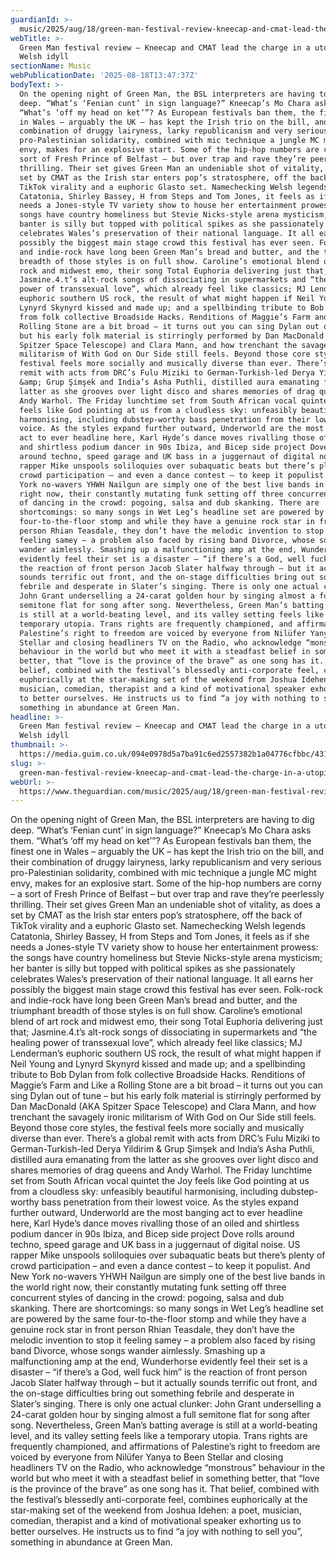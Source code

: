 ```yaml
---
guardianId: >-
  music/2025/aug/18/green-man-festival-review-kneecap-and-cmat-lead-the-charge-in-a-utopian-welsh-idyll
webTitle: >-
  Green Man festival review – Kneecap and CMAT lead the charge in a utopian
  Welsh idyll
sectionName: Music
webPublicationDate: '2025-08-18T13:47:37Z'
bodyText: >-
  On the opening night of Green Man, the BSL interpreters are having to dig
  deep. “What’s ‘Fenian cunt’ in sign language?” Kneecap’s Mo Chara asks them.
  “What’s ‘off my head on ket’”? As European festivals ban them, the finest one
  in Wales – arguably the UK – has kept the Irish trio on the bill, and their
  combination of druggy lairyness, larky republicanism and very serious
  pro-Palestinian solidarity, combined with mic technique a jungle MC might
  envy, makes for an explosive start. Some of the hip-hop numbers are corny – a
  sort of Fresh Prince of Belfast – but over trap and rave they’re peerlessly
  thrilling. Their set gives Green Man an undeniable shot of vitality, as does a
  set by CMAT as the Irish star enters pop’s stratosphere, off the back of
  TikTok virality and a euphoric Glasto set. Namechecking Welsh legends
  Catatonia, Shirley Bassey, H from Steps and Tom Jones, it feels as if she
  needs a Jones-style TV variety show to house her entertainment prowess: the
  songs have country homeliness but Stevie Nicks-style arena mysticism; her
  banter is silly but topped with political spikes as she passionately
  celebrates Wales’s preservation of their national language. It all earns her
  possibly the biggest main stage crowd this festival has ever seen. Folk-rock
  and indie-rock have long been Green Man’s bread and butter, and the triumphant
  breadth of those styles is on full show. Caroline’s emotional blend of art
  rock and midwest emo, their song Total Euphoria delivering just that;
  Jasmine.4.t’s alt-rock songs of dissociating in supermarkets and “the healing
  power of transsexual love”, which already feel like classics; MJ Lenderman’s
  euphoric southern US rock, the result of what might happen if Neil Young and
  Lynyrd Skynyrd kissed and made up; and a spellbinding tribute to Bob Dylan
  from folk collective Broadside Hacks. Renditions of Maggie’s Farm and Like a
  Rolling Stone are a bit broad – it turns out you can sing Dylan out of tune –
  but his early folk material is stirringly performed by Dan MacDonald (AKA
  Spitzer Space Telescope) and Clara Mann, and how trenchant the savagely ironic
  militarism of With God on Our Side still feels. Beyond those core styles, the
  festival feels more socially and musically diverse than ever. There’s a global
  remit with acts from DRC’s Fulu Miziki to German-Turkish-led Derya Yildirim
  &amp; Grup Şimşek and India’s Asha Puthli, distilled aura emanating from the
  latter as she grooves over light disco and shares memories of drag queens and
  Andy Warhol. The Friday lunchtime set from South African vocal quintet the Joy
  feels like God pointing at us from a cloudless sky: unfeasibly beautiful
  harmonising, including dubstep-worthy bass penetration from their lowest
  voice. As the styles expand further outward, Underworld are the most banging
  act to ever headline here, Karl Hyde’s dance moves rivalling those of an oiled
  and shirtless podium dancer in 90s Ibiza, and Bicep side project Dove rolls
  around techno, speed garage and UK bass in a juggernaut of digital noise. US
  rapper Mike unspools soliloquies over subaquatic beats but there’s plenty of
  crowd participation – and even a dance contest – to keep it populist. And New
  York no-wavers YHWH Nailgun are simply one of the best live bands in the world
  right now, their constantly mutating funk setting off three concurrent styles
  of dancing in the crowd: pogoing, salsa and dub skanking. There are
  shortcomings: so many songs in Wet Leg’s headline set are powered by the same
  four-to-the-floor stomp and while they have a genuine rock star in front
  person Rhian Teasdale, they don’t have the melodic invention to stop it
  feeling samey – a problem also faced by rising band Divorce, whose songs
  wander aimlessly. Smashing up a malfunctioning amp at the end, Wunderhorse
  evidently feel their set is a disaster – “if there’s a God, well fuck him” is
  the reaction of front person Jacob Slater halfway through – but it actually
  sounds terrific out front, and the on-stage difficulties bring out something
  febrile and desperate in Slater’s singing. There is only one actual clunker:
  John Grant underselling a 24-carat golden hour by singing almost a full
  semitone flat for song after song. Nevertheless, Green Man’s batting average
  is still at a world-beating level, and its valley setting feels like a
  temporary utopia. Trans rights are frequently championed, and affirmations of
  Palestine’s right to freedom are voiced by everyone from Nilüfer Yanya to Been
  Stellar and closing headliners TV on the Radio, who acknowledge “monstrous”
  behaviour in the world but who meet it with a steadfast belief in something
  better, that “love is the province of the brave” as one song has it. That
  belief, combined with the festival’s blessedly anti-corporate feel, combines
  euphorically at the star-making set of the weekend from Joshua Idehen: a poet,
  musician, comedian, therapist and a kind of motivational speaker exhorting us
  to better ourselves. He instructs us to find “a joy with nothing to sell you”,
  something in abundance at Green Man.
headline: >-
  Green Man festival review – Kneecap and CMAT lead the charge in a utopian
  Welsh idyll
thumbnail: >-
  https://media.guim.co.uk/094e0978d5a7ba91c6ed2557382b1a04776cfbbc/431_481_1466_1173/500.jpg
slug: >-
  green-man-festival-review-kneecap-and-cmat-lead-the-charge-in-a-utopian-welsh-idyll
webUrl: >-
  https://www.theguardian.com/music/2025/aug/18/green-man-festival-review-kneecap-and-cmat-lead-the-charge-in-a-utopian-welsh-idyll
---
```

On the opening night of Green Man, the BSL interpreters are having to dig deep. “What’s ‘Fenian cunt’ in sign language?” Kneecap’s Mo Chara asks them. “What’s ‘off my head on ket’”? As European festivals ban them, the finest one in Wales – arguably the UK – has kept the Irish trio on the bill, and their combination of druggy lairyness, larky republicanism and very serious pro-Palestinian solidarity, combined with mic technique a jungle MC might envy, makes for an explosive start. Some of the hip-hop numbers are corny – a sort of Fresh Prince of Belfast – but over trap and rave they’re peerlessly thrilling. Their set gives Green Man an undeniable shot of vitality, as does a set by CMAT as the Irish star enters pop’s stratosphere, off the back of TikTok virality and a euphoric Glasto set. Namechecking Welsh legends Catatonia, Shirley Bassey, H from Steps and Tom Jones, it feels as if she needs a Jones-style TV variety show to house her entertainment prowess: the songs have country homeliness but Stevie Nicks-style arena mysticism; her banter is silly but topped with political spikes as she passionately celebrates Wales’s preservation of their national language. It all earns her possibly the biggest main stage crowd this festival has ever seen. Folk-rock and indie-rock have long been Green Man’s bread and butter, and the triumphant breadth of those styles is on full show. Caroline’s emotional blend of art rock and midwest emo, their song Total Euphoria delivering just that; Jasmine.4.t’s alt-rock songs of dissociating in supermarkets and “the healing power of transsexual love”, which already feel like classics; MJ Lenderman’s euphoric southern US rock, the result of what might happen if Neil Young and Lynyrd Skynyrd kissed and made up; and a spellbinding tribute to Bob Dylan from folk collective Broadside Hacks. Renditions of Maggie’s Farm and Like a Rolling Stone are a bit broad – it turns out you can sing Dylan out of tune – but his early folk material is stirringly performed by Dan MacDonald (AKA Spitzer Space Telescope) and Clara Mann, and how trenchant the savagely ironic militarism of With God on Our Side still feels. Beyond those core styles, the festival feels more socially and musically diverse than ever. There’s a global remit with acts from DRC’s Fulu Miziki to German-Turkish-led Derya Yildirim &amp; Grup Şimşek and India’s Asha Puthli, distilled aura emanating from the latter as she grooves over light disco and shares memories of drag queens and Andy Warhol. The Friday lunchtime set from South African vocal quintet the Joy feels like God pointing at us from a cloudless sky: unfeasibly beautiful harmonising, including dubstep-worthy bass penetration from their lowest voice. As the styles expand further outward, Underworld are the most banging act to ever headline here, Karl Hyde’s dance moves rivalling those of an oiled and shirtless podium dancer in 90s Ibiza, and Bicep side project Dove rolls around techno, speed garage and UK bass in a juggernaut of digital noise. US rapper Mike unspools soliloquies over subaquatic beats but there’s plenty of crowd participation – and even a dance contest – to keep it populist. And New York no-wavers YHWH Nailgun are simply one of the best live bands in the world right now, their constantly mutating funk setting off three concurrent styles of dancing in the crowd: pogoing, salsa and dub skanking. There are shortcomings: so many songs in Wet Leg’s headline set are powered by the same four-to-the-floor stomp and while they have a genuine rock star in front person Rhian Teasdale, they don’t have the melodic invention to stop it feeling samey – a problem also faced by rising band Divorce, whose songs wander aimlessly. Smashing up a malfunctioning amp at the end, Wunderhorse evidently feel their set is a disaster – “if there’s a God, well fuck him” is the reaction of front person Jacob Slater halfway through – but it actually sounds terrific out front, and the on-stage difficulties bring out something febrile and desperate in Slater’s singing. There is only one actual clunker: John Grant underselling a 24-carat golden hour by singing almost a full semitone flat for song after song. Nevertheless, Green Man’s batting average is still at a world-beating level, and its valley setting feels like a temporary utopia. Trans rights are frequently championed, and affirmations of Palestine’s right to freedom are voiced by everyone from Nilüfer Yanya to Been Stellar and closing headliners TV on the Radio, who acknowledge “monstrous” behaviour in the world but who meet it with a steadfast belief in something better, that “love is the province of the brave” as one song has it. That belief, combined with the festival’s blessedly anti-corporate feel, combines euphorically at the star-making set of the weekend from Joshua Idehen: a poet, musician, comedian, therapist and a kind of motivational speaker exhorting us to better ourselves. He instructs us to find “a joy with nothing to sell you”, something in abundance at Green Man.

